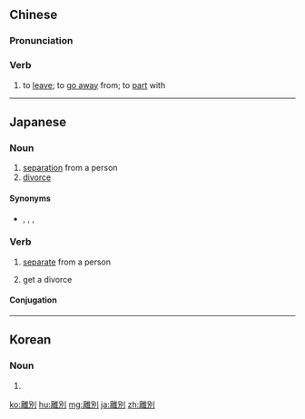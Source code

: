{{also|离别}}
==Chinese==
{{zh-forms|s=离别}}

===Pronunciation===
{{zh-pron
|m=líbié
|c=lei4 bit6
|mn=lī-pia̍t/twv:lî-pia̍t
|cat=v
}}

===Verb===
{{zh-verb}}

# to [[leave]]; to [[go away]] from; to [[part]] with

{{zh-cat|Advanced}}

----

==Japanese==
{{ja-kanjitab|り|べつ|yomi=o}}

===Noun===
{{ja-noun|りべつ}}

# [[separation]] from a person
# [[divorce]]

====Synonyms====
* {{sense|divorce}} {{ja-r|破婚|はこん}}, {{ja-r|離縁|りえん}}, {{ja-r|離婚|りこん}}, {{ja-r|夫婦別れ|ふうふわかれ}}

===Verb===
{{ja-verb-suru|tr=intrans|りべつ}}

# [[separate]] from a person
#: {{ja-usex|混乱期の中で肉親と離別する|こんらん-き の なか で にくしん と りべつ する|be separated from one's blood relatives during a time of unrest}}
# get a divorce

====Conjugation====
{{ja-suru|りべつ}}
----
==Korean==
{{ko-hanjatab}}

===Noun===
{{ko-noun|hj|hangeul=이별}}

# {{hanja form of|이별|[[separation]]}}

[[ko:離別]]
[[hu:離別]]
[[mg:離別]]
[[ja:離別]]
[[zh:離別]]